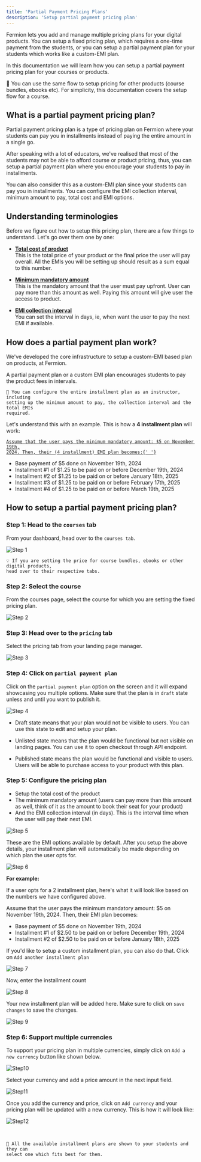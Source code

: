 ```yaml
---
title: 'Partial Payment Pricing Plans'
description: 'Setup partial payment pricing plan'
---
```


Fermion lets you add and manage multiple pricing plans for your digital products. You can setup a fixed pricing plan, which requires a one-time payment from the students, or you can setup a partial payment plan for your students which works like a custom-EMI plan.

In this documentation we will learn how you can setup a partial payment pricing plan for your courses or products.

<Warning>
	📝 You can use the same flow to setup pricing for other products (course
	bundles, ebooks etc). For simplicity, this documentation covers the setup
	flow for a course.
</Warning>

## What is a partial payment pricing plan?

Partial payment pricing plan is a type of pricing plan on Fermion where your students can pay you in installments instead of paying the entire amount in a single go.

After speaking with a lot of educators, we've realised that most of the students may not be able to afford course or product pricing, thus, you can setup a partial payment plan where you encourage your students to pay in installments.

You can also consider this as a custom-EMI plan since your students can pay you in installments. You can configure the EMI collection interval, minimum amount to pay, total cost and EMI options.

## Understanding terminologies

Before we figure out how to setup this pricing plan, there are a few things to understand. Let's go over them one by one:

-   <u>**Total cost of product**</u>
    <br />
    This is the total price of your product or the final price the user will pay
    overall. All the EMIs you will be setting up should result as a sum equal to
    this number.

-   <u>**Minimum mandatory amount**</u>
    <br />
    This is the mandatory amount that the user must pay upfront. User can pay
    more than this amount as well. Paying this amount will give user the access
    to product.

-   <u>**EMI collection interval**</u>
    <br />
    You can set the interval in days, ie, when want the user to pay the next EMI
    if available.

## How does a partial payment plan work?

We've developed the core infrastructure to setup a custom-EMI based plan on products, at Fermion.

A partial payment plan or a custom EMI plan encourages students to pay the product fees in intervals.

<Warning>

    📝 You can configure the entire installment plan as an instructor, including
    setting up the minimum amount to pay, the collection interval and the total EMIs
    required.

</Warning>

Let's understand this with an example. This is how a **4 installment plan** will work:

<u>

    Assume that the user pays the minimum mandatory amount: $5 on November 19th,
    2024. Then, their (4 installment) EMI plan becomes:{' '}

</u>

-   Base payment of $5 done on November 19th, 2024
-   Installment #1 of $1.25 to be paid on or before December 19th, 2024
-   Installment #2 of $1.25 to be paid on or before January 18th, 2025
-   Installment #3 of $1.25 to be paid on or before February 17th, 2025
-   Installment #4 of $1.25 to be paid on or before March 19th, 2025

## How to setup a partial payment pricing plan?

### Step 1: Head to the `courses` tab

From your dashboard, head over to the `courses tab`.

![Step 1](https://codedamn-website-assets.s3.us-east-1.amazonaws.com/uploads/19-11-2024/22%402x.jkyvqz.png)

<Warning>

    💡 If you are setting the price for course bundles, ebooks or other digital products,
    head over to their respective tabs.

</Warning>

### Step 2: Select the course

From the courses page, select the course for which you are setting the fixed pricing plan.

![Step 2](https://codedamn-website-assets.s3.us-east-1.amazonaws.com/uploads/19-11-2024/19%402x.mhnqhl.png)

### Step 3: Head over to the `pricing` tab

Select the pricing tab from your landing page manager.

![Step 3](https://codedamn-website-assets.s3.us-east-1.amazonaws.com/uploads/19-11-2024/35%402x.twioru.png)

### Step 4: Click on `partial payment plan`

Click on the `partial payment plan` option on the screen and it will expand showcasing you multiple options. Make sure that the plan is in `draft` state unless and until you want to publish it.

![Step 4](https://codedamn-website-assets.s3.us-east-1.amazonaws.com/uploads/19-11-2024/22%402x.fzbynt.png)

-   Draft state means that your plan would not be visible to users. You can use this state to edit and setup your plan.

-   Unlisted state means that the plan would be functional but not visible on landing pages. You can use it to open checkout through API endpoint.

-   Published state means the plan would be functional and visible to users. Users will be able to purchase access to your product with this plan.

### Step 5: Configure the pricing plan

-   Setup the total cost of the product
-   The minimum mandatory amount (users can pay more than this amount as well, think of it as the amount to book their seat for your product)
-   And the EMI collection interval (in days). This is the interval time when the user will pay their next EMI.

![Step 5](https://codedamn-website-assets.s3.us-east-1.amazonaws.com/uploads/19-11-2024/58%402x.kluoac.png)

These are the EMI options available by default. After you setup the above details, your installment plan will automatically be made depending on which plan the user opts for.

![Step 6](https://codedamn-website-assets.s3.us-east-1.amazonaws.com/uploads/19-11-2024/08%E2%80%AFPM.bcvski.png)

**For example:**

If a user opts for a 2 installment plan, here's what it will look like based on the numbers we have configured above.

Assume that the user pays the minimum mandatory amount: $5 on November 19th, 2024. Then, their EMI plan becomes:

-   Base payment of $5 done on November 19th, 2024
-   Installment #1 of $2.50 to be paid on or before December 19th, 2024
-   Installment #2 of $2.50 to be paid on or before January 18th, 2025

If you'd like to setup a custom installment plan, you can also do that. Click on `Add another installment plan`

![Step 7](https://codedamn-website-assets.s3.us-east-1.amazonaws.com/uploads/19-11-2024/41%402x.zjqeyy.png)

Now, enter the installment count

![Step 8](https://codedamn-website-assets.s3.us-east-1.amazonaws.com/uploads/19-11-2024/15%402x.fbhnew.png)

Your new installment plan will be added here. Make sure to click on `save changes` to save the changes.

![Step 9](https://codedamn-website-assets.s3.us-east-1.amazonaws.com/uploads/19-11-2024/36%402x.mxfgin.png)

### Step 6: Support multiple currencies

To support your pricing plan in multiple currencies, simply click on `Add a new currency` button like shown below.

![Step10](https://codedamn-website-assets.s3.us-east-1.amazonaws.com/uploads/19-11-2024/37%402x.jsyyob.png)

Select your currency and add a price amount in the next input field.

![Step11](https://codedamn-website-assets.s3.us-east-1.amazonaws.com/uploads/19-11-2024/23%402x.ddbyuc.png)

Once you add the currency and price, click on `Add currency` and your pricing plan will be updated with a new currency. This is how it will look like:

![Step12](https://codedamn-website-assets.s3.us-east-1.amazonaws.com/uploads/19-11-2024/48%402x.ctrhcx.png)

<br />

<Warning>

    📝 All the available installment plans are shown to your students and they can
    select one which fits best for them.

</Warning>
